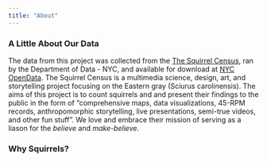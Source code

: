 ```yaml
---
title: "About"
---
```


### A Little About Our Data

The data from this project was collected from the [The Squirrel Census](https://www.thesquirrelcensus.com/), ran by the Department of Data - NYC, and available for download at [NYC OpenData](https://data.cityofnewyork.us/Environment/2018-Central-Park-Squirrel-Census-Squirrel-Data/vfnx-vebw). The Squirrel Census is a multimedia science, design, art, and storytelling project focusing on the Eastern gray (Sciurus carolinensis). The aims of this project is to count squirrels and and present their findings to the public in the form of "comprehensive maps, data visualizations, 45-RPM records, anthropomorphic storytelling, live presentations, semi-true videos, and other fun stuff". We love and embrace their mission of serving as a liason for the *believe* and *make-believe*.



### Why Squirrels?
